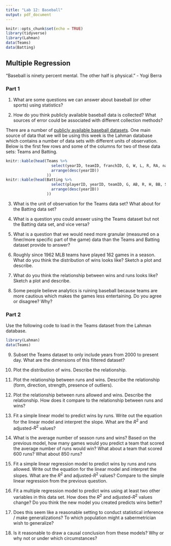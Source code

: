 ```yaml
---
title: "Lab 12: Baseball"
output: pdf_document
---
```


```r
knitr::opts_chunk$set(echo = TRUE)
library(tidyverse)
library(Lahman)
data(Teams)
data(Batting)
```

## Multiple Regression

"Baseball is ninety percent mental. The other half is physical." - Yogi Berra

### Part 1

1. What are some questions we can answer about baseball (or other sports) using statistics?

2. How do you think publicly available baseball data is collected? What sources of error could be associated with different collection methods?

There are a number of [publicly available baseball datasets](https://sabr.org/sabermetrics/data). One main source of data that we will be using this week is the Lahman database which contains a number of data sets with different units of observation. Below is the first few rows and some of the columns for two of these data sets: Teams and Batting.

```r
knitr::kable(head(Teams %>% 
                    select(yearID, teamID, franchID, G, W, L, R, RA, name) %>%
                    arrange(desc(yearID))
                  ))
knitr::kable(head(Batting %>% 
                    select(playerID, yearID, teamID, G, AB, R, H, BB, SO) %>%
                    arrange(desc(yearID))
                  ))
```

3. What is the unit of observation for the Teams data set? What about for the Batting data set?

4. What is a question you could answer using the Teams dataset but not the Batting data set, and vice versa?

5. What is a question that we would need more granular (measured on a finer/more specific part of the game) data than the Teams and Batting dataset provide to answer?

6. Roughly since 1962 MLB teams have played 162 games in a season. What do you think the distribution of wins looks like? Sketch a plot and describe.

7. What do you think the relationship between wins and runs looks like? Sketch a plot and describe.

8. Some people believe analytics is ruining baseball because teams are more cautious which makes the games less entertaining. Do you agree or disagree? Why?

### Part 2

Use the following code to load in the Teams dataset from the Lahman database.

```r
library(Lahman)
data(Teams)
```

9. Subset the Teams dataset to only include years from 2000 to present day. What are the dimensions of this filtered dataset?

10. Plot the distribution of wins. Describe the relationship.

11. Plot the relationship between runs and wins. Describe the relationship (form, direction, strength, presence of outliers).

12. Plot the relationship between runs allowed and wins. Describe the relationship. How does it compare to the relationship between runs and wins?

13. Fit a simple linear model to predict wins by runs. Write out the equation for the linear model and interpret the slope. What are the $R^2$ and adjusted-$R^2$ values?

14. What is the average number of season runs and wins? Based on the previous model, how many games would you predict a team that scored the average number of runs would win? What about a team that scored 600 runs? What about 850 runs?

15. Fit a simple linear regression model to predict wins by runs and runs allowed. Write out the equation for the linear model and interpret the slopes. What are the $R^2$ and adjusted-$R^2$ values? Compare to the simple linear regression from the previous question.

16. Fit a multiple regression model to predict wins using at least two other variables in this data set. How does the $R^2$ and adjusted-$R^2$ values change? Do you think the new model you created predicts wins better?

17. Does this seem like a reasonable setting to conduct statistical inference / make generalizations? To which population might a sabermetrician wish to generalize?

18. Is it reasonable to draw a causal conclusion from these models? Why or why not or under which circumstances?
